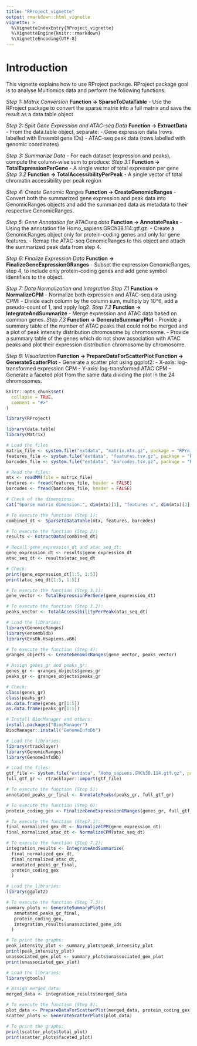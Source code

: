 ```yaml
---
title: "RProject_vignette"
output: rmarkdown::html_vignette
vignette: >
  %\VignetteIndexEntry{RProject_vignette}
  %\VignetteEngine{knitr::rmarkdown}
  %\VignetteEncoding{UTF-8}
---
```


# Introduction

This vignette explains how to use RProject package. 
RProject package goal is to analyse Multiomics data and perform the following functions:

*Step 1: Matrix Conversion*
**Function -> SparseToDataTable**
 - Use the RProject package to convert the sparse matrix into a full matrix and save the result as a data.table object

*Step 2: Split Gene Expression and ATAC-seq Data*
**Function -> ExtractData**
 - From the data.table object, separate:
   - Gene expression data (rows labelled with Ensembl gene IDs)
   - ATAC-seq peak data (rows labelled with genomic coordinates)
   
*Step 3: Summarize Data*
- For each dataset (expression and peaks), compute the column-wise sum to produce:
     *Step 3.1* 
     **Function -> TotalExpressionPerGene**
   - A single vector of total expression per gene
     *Step 3.2* 
     **Function -> TotalAccessibilityPerPeak**
   - A single vector of total chromatin accessibility per peak region

*Step 4: Create Genomic Ranges*
**Function -> CreateGenomicRanges**
- Convert both the summarized gene expression and peak data into GenomicRanges objects and add the summarized data as metadata to their respective GenomicRanges.

*Step 5: Gene Annotation for ATACseq data*
**Function -> AnnotatePeaks**
- Using the annotation file Homo_sapiens.GRCh38.114.gtf.gz:
   - Create a GenomicRanges object only for protein-coding genes and only for gene features.
   - Remap the ATAC-seq GenomicRanges to this object and attach the summarized peak data from step 4.
   
*Step 6: Finalize Expression Data*
**Function -> FinalizeGeneExpressionGRanges**
- Subset the expression GenomicRanges, step 4, to include only protein-coding genes and add gene symbol identifiers to the object.

*Step 7: Data Normalization and Integration*
 *Step 7.1* 
 **Function -> NormalizeCPM**
- Normalize both expression and ATAC-seq data using CPM:
   - Divide each column by the column sum, multiply by 10^6, add a pseudo-count of 1, and apply log2.
  *Step 7.2* 
  **Function -> IntegrateAndSummarize**
- Merge expression and ATAC data based on common genes.
  *Step 7.3* 
  **Function -> GenerateSummaryPlot**
- Provide a summary table of the number of ATAC peaks that could not be merged and a plot of peak intensity distribution chromosome by chromosome. 
- Provide a summary table of the genes which do not show association with ATAC peaks and plot their expression distribution chromosome by chromosome.

*Step 8: Visualization*
**Function -> PrepareDataForScatterPlot**
**Function -> GenerateScatterPlot**
- Generate a scatter plot using ggplot2:
   - X-axis: log-transformed expression CPM
   - Y-axis: log-transformed ATAC CPM
- Generate a faceted plot from the same data dividing the plot in the 24 chromosomes.

```r
knitr::opts_chunk$set(
  collapse = TRUE,
  comment = "#>"
)
```

```r
library(RProject)
```

```r

library(data.table)
library(Matrix)

# Load the files
matrix_file <- system.file("extdata", "matrix.mtx.gz", package = "RProject")
features_file <- system.file("extdata", "features.tsv.gz", package = "RProject")
barcodes_file <- system.file("extdata", "barcodes.tsv.gz", package = "RProject")

# Read the files:
mtx <- readMM(file = matrix_file)
features <- fread(features_file, header = FALSE)
barcodes <- fread(barcodes_file, header = FALSE)

# Check of the dimensions:
cat("Sparse matrix dimension:", dim(mtx)[1], "features x", dim(mtx)[2], "barcodes\n")

# To execute the function (Step 1):
combined_dt <- SparseToDataTable(mtx, features, barcodes)

# To execute the function (Step 2):
results <- ExtractData(combined_dt)

# Recall gene_expression_dt and atac_seq_dt:
gene_expression_dt <- results$gene_expression_dt
atac_seq_dt <- results$atac_seq_dt

# Check:
print(gene_expression_dt[1:5, 1:5])
print(atac_seq_dt[1:5, 1:5])

# To execute the function (Step 3.1):
gene_vector <- TotalExpressionPerGene(gene_expression_dt)

# To execute the function (Step 3.2):
peaks_vector <- TotalAccessibilityPerPeak(atac_seq_dt)

# Load the libraries:
library(GenomicRanges)
library(ensembldb)
library(EnsDb.Hsapiens.v86)

# To execute the function (Step 4):
granges_objects <- CreateGenomicRanges(gene_vector, peaks_vector)

# Assign genes_gr and peaks_gr:
genes_gr <- granges_objects$genes_gr
peaks_gr <- granges_objects$peaks_gr

# Check:
class(genes_gr)
class(peaks_gr)
as.data.frame(genes_gr[1:5])
as.data.frame(peaks_gr[1:5])

# Install BiocManager and others:
install.packages("BiocManager")
BiocManager::install("GenomeInfoDb")

# Load the libraries:
library(rtracklayer)
library(GenomicRanges)
library(GenomeInfoDb)

# Load the files:
gtf_file <- system.file("extdata", "Homo_sapiens.GRCh38.114.gtf.gz", package = "RProject")
full_gtf_gr <- rtracklayer::import(gtf_file)

# To execute the function (Step 5):
annotated_peaks_gr_final <- AnnotatePeaks(peaks_gr, full_gtf_gr)

# To execute the function (Step 6):
protein_coding_gex <- FinalizeGeneExpressionGRanges(genes_gr, full_gtf_gr)

# To execute the function (Step7.1):
final_normalized_gex_dt <- NormalizeCPM(gene_expression_dt)
final_normalized_atac_dt <- NormalizeCPM(atac_seq_dt)

# To execute the function (Step 7.2):
integration_results <- IntegrateAndSummarize(
  final_normalized_gex_dt,
  final_normalized_atac_dt,
  annotated_peaks_gr_final,
  protein_coding_gex
  )

# Load the libraries:
library(ggplot2)

# To execute the function (Step 7.3):
summary_plots <- GenerateSummaryPlots(
   annotated_peaks_gr_final,
   protein_coding_gex,
   integration_results$unassociated_gene_ids
  )

# To print the graphs:
peak_intensity_plot <- summary_plots$peak_intensity_plot
print(peak_intensity_plot)
unassociated_gex_plot <- summary_plots$unassociated_gex_plot
print(unassociated_gex_plot)

# Load the libraries:
library(gtools)

# Assign merged_data:
merged_data <- integration_results$merged_data

# To execute the function (Step 8):
plot_data <- PrepareDataForScatterPlot(merged_data, protein_coding_gex)
scatter_plots <- GenerateScatterPlots(plot_data)

# To print the graphs:
print(scatter_plots$total_plot)
print(scatter_plots$faceted_plot)

```
